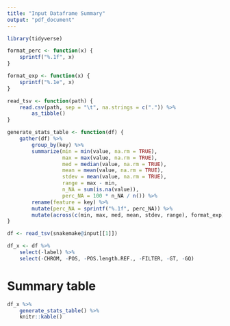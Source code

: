 ```yaml
---
title: "Input Dataframe Summary"
output: "pdf_document"
---
```


```r
library(tidyverse)

format_perc <- function(x) {
    sprintf("%.1f", x)
}

format_exp <- function(x) {
    sprintf("%.1e", x)
}

read_tsv <- function(path) {
    read.csv(path, sep = "\t", na.strings = c(".")) %>%
        as_tibble()
}

generate_stats_table <- function(df) {
    gather(df) %>%
        group_by(key) %>%
        summarize(min = min(value, na.rm = TRUE),
                  max = max(value, na.rm = TRUE),
                  med = median(value, na.rm = TRUE),
                  mean = mean(value, na.rm = TRUE),
                  stdev = mean(value, na.rm = TRUE),
                  range = max - min,
                  n_NA = sum(is.na(value)),
                  perc_NA = 100 * n_NA / n()) %>%
        rename(feature = key) %>%
        mutate(perc_NA = sprintf("%.1f", perc_NA)) %>%
        mutate(across(c(min, max, med, mean, stdev, range), format_exp))
}

df <- read_tsv(snakemake@input[[1]])

df_x <- df %>%
    select(-label) %>%
    select(-CHROM, -POS, -POS.length.REF., -FILTER, -GT, -GQ)

```

# Summary table

```r

df_x %>%
    generate_stats_table() %>%
    knitr::kable()

```
